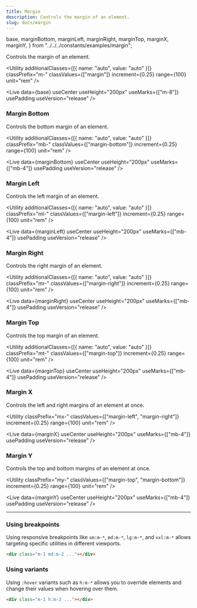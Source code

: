 ```yaml
---
title: Margin
description: Controls the margin of an element.
slug: docs/margin
---
```


  base,
  marginBottom,
  marginLeft,
  marginRight,
  marginTop,
  marginX,
  marginY,
} from "../../../constants/examples/margin";

Controls the margin of an element.

<Utility
  additionalClasses={[{ name: "auto", value: "auto" }]}
  classPrefix="m-"
  classValues={["margin"]}
  increment={0.25}
  range={100}
  unit="rem"
/>

<Live
  data={base}
  useCenter
  useHeight="200px"
  useMarks={["m-8"]}
  usePadding
  useVersion="release"
/>

### Margin Bottom

Controls the bottom margin of an element.

<Utility
  additionalClasses={[{ name: "auto", value: "auto" }]}
  classPrefix="mb-"
  classValues={["margin-bottom"]}
  increment={0.25}
  range={100}
  unit="rem"
/>

<Live
  data={marginBottom}
  useCenter
  useHeight="200px"
  useMarks={["mb-4"]}
  usePadding
  useVersion="release"
/>

### Margin Left

Controls the left margin of an element.

<Utility
  additionalClasses={[{ name: "auto", value: "auto" }]}
  classPrefix="ml-"
  classValues={["margin-left"]}
  increment={0.25}
  range={100}
  unit="rem"
/>

<Live
  data={marginLeft}
  useCenter
  useHeight="200px"
  useMarks={["mb-4"]}
  usePadding
  useVersion="release"
/>

### Margin Right

Controls the right margin of an element.

<Utility
  additionalClasses={[{ name: "auto", value: "auto" }]}
  classPrefix="mr-"
  classValues={["margin-right"]}
  increment={0.25}
  range={100}
  unit="rem"
/>

<Live
  data={marginRight}
  useCenter
  useHeight="200px"
  useMarks={["mb-4"]}
  usePadding
  useVersion="release"
/>

### Margin Top

Controls the top margin of an element.

<Utility
  additionalClasses={[{ name: "auto", value: "auto" }]}
  classPrefix="mt-"
  classValues={["margin-top"]}
  increment={0.25}
  range={100}
  unit="rem"
/>

<Live
  data={marginTop}
  useCenter
  useHeight="200px"
  useMarks={["mb-4"]}
  usePadding
  useVersion="release"
/>

### Margin X

Controls the left and right margins of an element at once.

<Utility
  classPrefix="mx-"
  classValues={["margin-left", "margin-right"]}
  increment={0.25}
  range={100}
  unit="rem"
/>

<Live
  data={marginX}
  useCenter
  useHeight="200px"
  useMarks={["mb-4"]}
  usePadding
  useVersion="release"
/>

### Margin Y

Controls the top and bottom margins of an element at once.

<Utility
  classPrefix="my-"
  classValues={["margin-top", "margin-bottom"]}
  increment={0.25}
  range={100}
  unit="rem"
/>

<Live
  data={marginY}
  useCenter
  useHeight="200px"
  useMarks={["mb-4"]}
  usePadding
  useVersion="release"
/>

---

### Using breakpoints

Using responsive breakpoints like `sm:m-*`, `md:m-*`, `lg:m-*`, and `xxl:m-*` allows targeting specific utilities in different viewports.

```html "md:m-2"
<div class="m-1 md:m-2 ..."></div>
```

### Using variants

Using `:hover` variants such as `h:m-*` allows you to override elements and change their values when hovering over them.

```html "h:m-2"
<div class="m-1 h:m-2 ..."></div>
```
